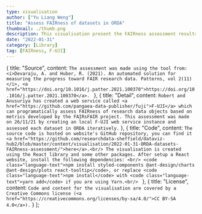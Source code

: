 ```yaml
---
type: visualisation
author: ["Yu Liang Weng"]
title: "Assess FAIRness of datasets in ORDA"
thumbnail: ./thumb.png
description: This visualisation present the FAIRness assessment results for datasets in Online Research Data (University's data repository). The assessment was made using the F-UJI web service.
date: "2022-01-31"
category: [Library]
tag: [FAIRness, F-UJI]
---
```



  {
    title: "Source",
    content: `The assessment was made using the tool from: <i>Devaraju, A. and Huber, R. (2021). An automated solution for measuring the progress toward FAIR research data. Patterns, vol 2(11)</i>, <a href="https://doi.org/10.1016/j.patter.2021.100370">https://doi.org/10.1016/j.patter.2021.100370</a>. `
  },
  {
    title: "Detail",
    content: `Robert and Anusuriya has created a web service called <a href="https://github.com/pangaea-data-publisher/fuji">F-UJI</a> which can programatically assess FAIRness of research data objects based on metrics developed by the FAIRsFAIR project. This assessment was made on 26/11/21 by creating an local F-UJI web service instance and assessed each dataset in ORDA iteratively.`
  },
  {
    title: "Code",
    content: `The source code is hosted on website's GitHub repository, you can find it <a href="https://github.com/researchdata-sheffield/dataviz-hub2/blob/master/content/visualisation/2022-01-31-ORDA-datasets-FAIRness-assessment/">here</a>.<br/>
    The visualisation is created using the React library and some other packages. After setup a React website, install the following dependencies: <br/>
    <code class="language-text">npm install styled-components @ant-design/charts @ant-design/plots react-tooltip</code>, or replace <code class="language-text">npm install</code> with <code class="language-text">yarn add</code> if you are using Yarn.<br/>
    `
  },
  {
    title: "License",
    content: `Code and content for the visualisation are covered by a Creative Commons license (<a href="https://creativecommons.org/licenses/by-sa/4.0/">CC BY-SA 4.0</a>).`
  }
];

<FairnessVis />

<VisPagination mdx={props.mdx}>
  <EmbedCode
    url="https://dataviz.shef.ac.uk/visualisation/31/01/2022/ORDA-datasets-FAIRness-assessment"
    type="iframe"
    height="900px"
  />
</VisPagination>

<VisDetail mdx={props.mdx} />

<VisDiv>
  <Tab data={data} />
</VisDiv>
